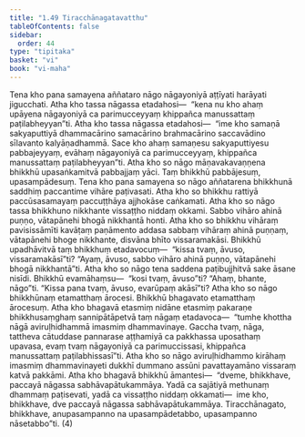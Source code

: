 ```yaml
---
title: "1.49 Tiracchānagatavatthu"
tableOfContents: false
sidebar:
  order: 44
type: "tipitaka"
basket: "vi"
book: "vi-maha"
---
```



<DynamicBreadcrumb />

<Division number="111" book="vi-maha">

<Paragraph number="484" book="vi-maha">
Tena kho pana samayena aññataro nāgo nāgayoniyā aṭṭīyati harāyati jigucchati. Atha kho tassa nāgassa etadahosi—  “kena nu kho ahaṃ upāyena nāgayoniyā ca parimucceyyaṃ khippañca manussattaṃ paṭilabheyyan”ti. Atha kho tassa nāgassa etadahosi—  “ime kho samaṇā sakyaputtiyā dhammacārino samacārino brahmacārino saccavādino sīlavanto kalyāṇadhammā. Sace kho ahaṃ samaṇesu sakyaputtiyesu pabbajeyyaṃ, evāhaṃ nāgayoniyā ca parimucceyyaṃ, khippañca manussattaṃ paṭilabheyyan”ti. Atha kho so nāgo māṇavakavaṇṇena bhikkhū upasaṅkamitvā pabbajjaṃ yāci. Taṃ bhikkhū pabbājesuṃ, upasampādesuṃ. Tena kho pana samayena so nāgo aññatarena bhikkhunā saddhiṃ paccantime vihāre paṭivasati. Atha kho so bhikkhu rattiyā paccūsasamayaṃ paccuṭṭhāya ajjhokāse caṅkamati. Atha kho so nāgo tassa bhikkhuno nikkhante vissaṭṭho niddaṃ okkami. Sabbo vihāro ahinā puṇṇo, vātapānehi bhogā nikkhantā honti. Atha kho so bhikkhu vihāraṃ pavisissāmīti kavāṭaṃ paṇāmento addasa sabbaṃ vihāraṃ ahinā puṇṇaṃ, vātapānehi bhoge nikkhante, disvāna bhīto vissaramakāsi. Bhikkhū upadhāvitvā taṃ bhikkhuṃ etadavocuṃ—  “kissa tvaṃ, āvuso, vissaramakāsī”ti? “Ayaṃ, āvuso, sabbo vihāro ahinā puṇṇo, vātapānehi bhogā nikkhantā”ti. Atha kho so nāgo tena saddena paṭibujjhitvā sake āsane nisīdi. Bhikkhū evamāhaṃsu—  “kosi tvaṃ, āvuso”ti? “Ahaṃ, bhante, nāgo”ti. “Kissa pana tvaṃ, āvuso, evarūpaṃ akāsī”ti? Atha kho so nāgo bhikkhūnaṃ etamatthaṃ ārocesi. Bhikkhū bhagavato etamatthaṃ ārocesuṃ.
</Paragraph>

<Paragraph number="485" book="vi-maha">
Atha kho bhagavā etasmiṃ nidāne etasmiṃ pakaraṇe bhikkhusaṃghaṃ sannipātāpetvā taṃ nāgaṃ etadavoca—  “tumhe khottha nāgā aviruḷhidhammā imasmiṃ dhammavinaye. Gaccha tvaṃ, nāga, tattheva cātuddase pannarase aṭṭhamiyā ca pakkhassa uposathaṃ upavasa, evaṃ tvaṃ nāgayoniyā ca parimuccissasi, khippañca manussattaṃ paṭilabhissasī”ti. Atha kho so nāgo aviruḷhidhammo kirāhaṃ imasmiṃ dhammavinayeti dukkhī dummano assūni pavattayamāno vissaraṃ katvā pakkāmi. Atha kho bhagavā bhikkhū āmantesi—  “dveme, bhikkhave, paccayā nāgassa sabhāvapātukammāya. Yadā ca sajātiyā methunaṃ dhammaṃ paṭisevati, yadā ca vissaṭṭho niddaṃ okkamati—  ime kho, bhikkhave, dve paccayā nāgassa sabhāvapātukammāya. Tiracchānagato, bhikkhave, anupasampanno na upasampādetabbo, upasampanno nāsetabbo”ti. (4)
</Paragraph>
</Division>